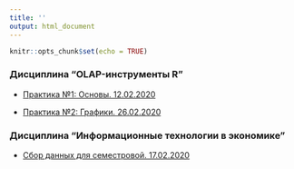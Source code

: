 ```yaml
---
title: ''
output: html_document
---
```


```r
knitr::opts_chunk$set(echo = TRUE)

```


### Дисциплина “OLAP-инструменты R”    

* [Практика №1: Основы. 12.02.2020](https://aksyuk.github.io/xaringan_gh/slides/R_practice/slides_practice_01.html)   

* [Практика №2: Графики.  26.02.2020](https://aksyuk.github.io/xaringan_gh/slides/R_practice/slides_practice_02.html)   


### Дисциплина “Информационные технологии в экономике”    

* [Сбор данных для семестровой. 17.02.2020](https://aksyuk.github.io/xaringan_gh/slides/itve/slides_01.html)   


